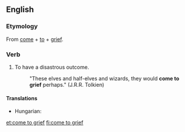 ==English==

===Etymology===
From [[come]] + [[to]] + [[grief]].

===Verb===
{{en-verb|comes to grief|coming to grief|came to grief}}

# {{idiomatic}} To have a disastrous outcome.
#:"These elves and half-elves and wizards, they would '''come to grief''' perhaps." (J.R.R. Tolkien)

====Translations====
{{trans-top|to have a disastrous outcome}}
* Hungarian: {{t+|hu|pórul jár}}
{{trans-mid}}
{{trans-bottom}}

[[et:come to grief]]
[[fi:come to grief]]